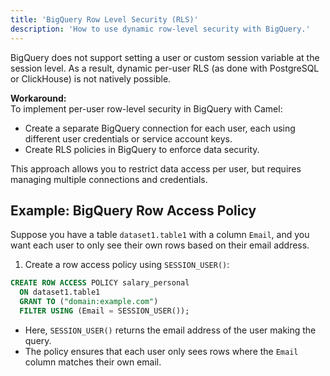 ```yaml
---
title: 'BigQuery Row Level Security (RLS)'
description: 'How to use dynamic row-level security with BigQuery.'
---
```


BigQuery does not support setting a user or custom session variable at the session level. As a result, dynamic per-user RLS (as done with PostgreSQL or ClickHouse) is not natively possible.

**Workaround:**  
To implement per-user row-level security in BigQuery with Camel:

- Create a separate BigQuery connection for each user, each using different user credentials or service account keys.
- Create RLS policies in BigQuery to enforce data security.

This approach allows you to restrict data access per user, but requires managing multiple connections and credentials.

## Example: BigQuery Row Access Policy

Suppose you have a table `dataset1.table1` with a column `Email`, and you want each user to only see their own rows based on their email address.

1. Create a row access policy using `SESSION_USER()`:

```sql
CREATE ROW ACCESS POLICY salary_personal
  ON dataset1.table1
  GRANT TO ("domain:example.com")
  FILTER USING (Email = SESSION_USER());
```

- Here, `SESSION_USER()` returns the email address of the user making the query.
- The policy ensures that each user only sees rows where the `Email` column matches their own email.
